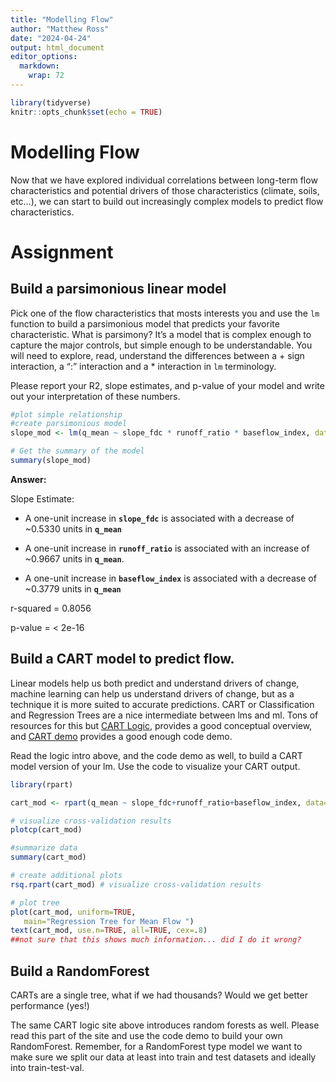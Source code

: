 ```yaml
---
title: "Modelling Flow"
author: "Matthew Ross"
date: "2024-04-24"
output: html_document
editor_options: 
  markdown: 
    wrap: 72
---
```


```r

library(tidyverse)
knitr::opts_chunk$set(echo = TRUE)
```

# Modelling Flow

Now that we have explored individual correlations between long-term flow
characteristics and potential drivers of those characteristics (climate,
soils, etc...), we can start to build out increasingly complex models to
predict flow characteristics.

# Assignment

## Build a parsimonious linear model

Pick one of the flow characteristics that mosts interests you and use
the `lm` function to build a parsimonious model that predicts your
favorite characteristic. What is parsimony? It's a model that is complex
enough to capture the major controls, but simple enough to be
understandable. You will need to explore, read, understand the
differences between a + sign interaction, a ":" interaction and a \*
interaction in `lm` terminology.

Please report your R2, slope estimates, and p-value of your model and
write out your interpretation of these numbers.

```r
#plot simple relationship
#create parsimonious model
slope_mod <- lm(q_mean ~ slope_fdc * runoff_ratio * baseflow_index, data = hydro)

# Get the summary of the model
summary(slope_mod)
```

**Answer:**

Slope Estimate:

-   A one-unit increase in **`slope_fdc`** is associated with a decrease
    of \~0.5330 units in **`q_mean`**

-   A one-unit increase in **`runoff_ratio`** is associated with an
    increase of \~0.9667 units in **`q_mean`**.

-   A one-unit increase in **`baseflow_index`** is associated with a
    decrease of \~0.3779 units in **`q_mean`**

r-squared = 0.8056

p-value = \< 2e-16

## Build a CART model to predict flow.

Linear models help us both predict and understand drivers of change,
machine learning can help us understand drivers of change, but as a
technique it is more suited to accurate predictions. CART or
Classification and Regression Trees are a nice intermediate between lms
and ml. Tons of resources for this but [CART
Logic](https://koalaverse.github.io/machine-learning-in-R/decision-trees.html#cart-software-in-r),
provides a good conceptual overview, and [CART
demo](https://www.statmethods.net/advstats/cart.html) provides a good
enough code demo.

Read the logic intro above, and the code demo as well, to build a CART
model version of your lm. Use the code to visualize your CART output.

```r
library(rpart)

cart_mod <- rpart(q_mean ~ slope_fdc+runoff_ratio+baseflow_index, data=hydro, method = "anova")

# visualize cross-validation results
plotcp(cart_mod)

#summarize data
summary(cart_mod)

# create additional plots
rsq.rpart(cart_mod) # visualize cross-validation results

# plot tree
plot(cart_mod, uniform=TRUE,
   main="Regression Tree for Mean Flow ")
text(cart_mod, use.n=TRUE, all=TRUE, cex=.8)
##not sure that this shows much information... did I do it wrong?
```

## Build a RandomForest

CARTs are a single tree, what if we had thousands? Would we get better
performance (yes!)

The same CART logic site above introduces random forests as well. Please
read this part of the site and use the code demo to build your own
RandomForest. Remember, for a RandomForest type model we want to make
sure we split our data at least into train and test datasets and ideally
into train-test-val.

```r

```

